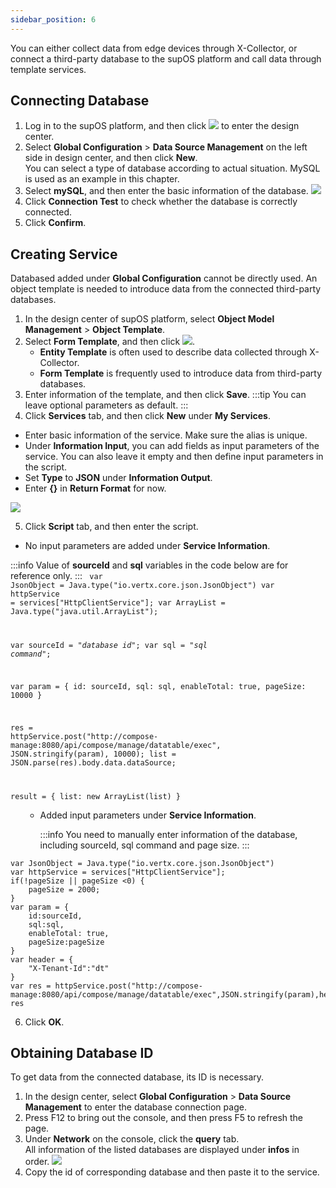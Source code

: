 ```yaml
---
sidebar_position: 6
---
```



You can either collect data from edge devices through X-Collector, or connect a third-party database to the supOS platform and call data through template services.
## Connecting Database
1. Log in to the supOS platform, and then click ![](https://wordpressfreezonex.oss-cn-hangzhou.aliyuncs.com/platform/7.png) to enter the design center.
2. Select **Global Configuration** > **Data Source Management** on the left side in design center, and then click **New**.<br/>
You can select a type of database according to actual situation. MySQL is used as an example in this chapter.
3. Select **mySQL**, and then enter the basic information of the database.
![](https://wordpressfreezonex.oss-cn-hangzhou.aliyuncs.com/platform/79.png)
4. Click **Connection Test** to check whether the database is correctly connected.
5. Click **Confirm**.
## Creating Service
Databased added under **Global Configuration** cannot be directly used. An object template is needed to introduce data from the connected third-party databases.
1. In the design center of supOS platform, select **Object Model Management** > **Object Template**.
2. Select **Form Template**, and then click ![](https://wordpressfreezonex.oss-cn-hangzhou.aliyuncs.com/platform/28.png).
    - **Entity Template** is often used to describe data collected through X-Collector.
    - **Form Template** is frequently used to introduce data from third-party databases.
3. Enter information of the template, and then click **Save**.
:::tip
You can leave optional parameters as default.
:::
4. Click **Services** tab, and then click **New** under **My Services**.
<ul><li>Enter basic information of the service. Make sure the alias is unique.</li>
<li>Under <strong>Information Input</strong>, you can add fields as input parameters of the service. You can also leave it empty and then define input parameters in the script.</li>
<li>Set <strong>Type</strong> to <strong>JSON</strong> under <strong>Information Output</strong>.</li>
<li>Enter <strong>{}</strong> in <strong>Return Format</strong> for now.</li>
</ul>

![](https://wordpressfreezonex.oss-cn-hangzhou.aliyuncs.com/platform/81.png)

5. Click **Script** tab, and then enter the script.
<ul><li> No input parameters are added under <strong>Service Information</strong>.</li></ul>

:::info
Value of **sourceId** and **sql** variables in the code below are for reference only.
:::
<code>
var JsonObject = Java.type("io.vertx.core.json.JsonObject")
var httpService = services["HttpClientService"];
var ArrayList = Java.type("java.util.ArrayList");

var sourceId = "<em>database id</em>";
var sql = "<em>sql command</em>";

var param = {
    id: sourceId,
    sql: sql,
    enableTotal: true,
    pageSize: 10000
}

res = httpService.post("http://compose-manage:8080/api/compose/manage/datatable/exec", JSON.stringify(param), 10000);
list = JSON.parse(res).body.data.dataSource;

result = {
    list: new ArrayList(list)
}
</code>

<ul><ul><li> Added input parameters under <strong>Service Information</strong>.

:::info
You need to manually enter information of the database, including sourceId, sql command and page size.
:::

</li></ul></ul>

```
var JsonObject = Java.type("io.vertx.core.json.JsonObject")
var httpService = services["HttpClientService"];
if(!pageSize || pageSize <0) {
    pageSize = 2000;
}
var param = {
	id:sourceId,
	sql:sql,
	enableTotal: true,
	pageSize:pageSize
}
var header = {
    "X-Tenant-Id":"dt"
}
var res = httpService.post("http://compose-manage:8080/api/compose/manage/datatable/exec",JSON.stringify(param),header,10000)
res
```
6. Click **OK**.
## Obtaining Database ID
To get data from the connected database, its ID is necessary.
1. In the design center, select **Global Configuration** > **Data Source Management** to enter the database connection page.
2. Press F12 to bring out the console, and then press F5 to refresh the page.
3. Under **Network** on the console, click the **query** tab.<br/>
All information of the listed databases are displayed under **infos** in order.
![](https://wordpressfreezonex.oss-cn-hangzhou.aliyuncs.com/platform/80.png)
5. Copy the id of corresponding database and then paste it to the service.


